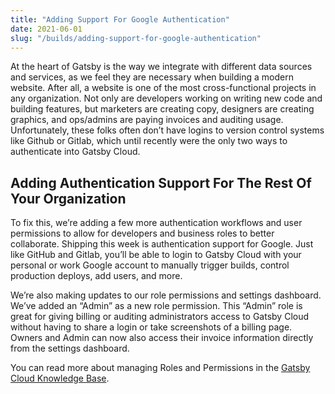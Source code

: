 ```yaml
---
title: "Adding Support For Google Authentication"
date: 2021-06-01
slug: "/builds/adding-support-for-google-authentication"
---
```


At the heart of Gatsby is the way we integrate with different data sources and services, as we feel they are necessary when building a modern website. After all, a website is one of the most cross-functional projects in any organization. Not only are developers working on writing new code and building features, but marketers are creating copy, designers are creating graphics, and ops/admins are paying invoices and auditing usage. Unfortunately, these folks often don’t have logins to version control systems like Github or Gitlab, which until recently were the only two ways to authenticate into Gatsby Cloud.

## Adding Authentication Support For The Rest Of Your Organization

To fix this, we’re adding a few more authentication workflows and user permissions to allow for developers and business roles to better collaborate. Shipping this week is authentication support for Google. Just like GitHub and Gitlab, you’ll be able to login to Gatsby Cloud with your personal or work Google account to manually trigger builds, control production deploys, add users, and more. 

We’re also making updates to our role permissions and settings dashboard. We’ve added an “Admin” as a new role permission. This “Admin” role is great for giving billing or auditing administrators access to Gatsby Cloud without having to share a login or take screenshots of a billing page. Owners and Admin can now also access their invoice information directly from the settings dashboard.



You can read more about managing Roles and Permissions in the [Gatsby Cloud Knowledge Base](https://support.gatsbyjs.com/hc/en-us/articles/360052324354-Managing-Workspace-Members).